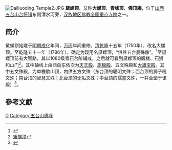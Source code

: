 [[File:Dailiuoding_Temple2.JPG|thumb]]
'''黛螺顶'''、又称'''大螺顶'''、'''青峰顶'''、'''佛顶庵'''，位于[[山西省|山西]][[五台山|五台山]][[台怀镇|台怀镇]]东侧清水河旁，[[汉族地区佛教全国重点寺院|汉族地区佛教全国重点寺院]]之一。 

== 简介 ==
黛螺顶始建于[[明朝|明朝]][[成化|成化]]年间，[[万历|万历]]年间重修。[[清朝|清]][[乾隆|乾隆]]十五年（1750年），改名大螺顶。至乾隆五十一年（1786年），确定为现用名黛螺顶，“供养五台曼殊像”。<ref>{{cite news |title=山西五台山黛螺顶僧众学经忙 |url=http://www.chinanews.com/cul/2014/02-12/5830386.shtml |accessdate=2021-11-11 |work=中国新闻网 |date=2014-02-12}}</ref>至黛螺顶前有大智路，其以1080级青石台阶辅成，之后就可看到黛螺顶的牌楼、石狮和山门<ref>[http://www.tydao.com/sxsen/wutai/simiao/dailuo.htm 黛螺顶]</ref>。其中轴线上由西向东依次为[[天王殿|天王殿]]、[[旃檩殿|旃檩殿]]、五文殊殿和[[大雄宝殿|大雄宝殿]]。其中五文殊殿，为单檐歇山顶，内供五方文殊（东台顶的聪明文殊；西台顶的狮子吼文殊；南台顶的智慧文殊；北台顶的无垢文殊；中台顶的孺童文殊，一并合塑于该殿）<ref>{{Cite web |url=http://www.dld.chinawts.com/list/dld/index.htm |title=本寺概况 |access-date=2009-12-26 |archive-url=https://web.archive.org/web/20090325014536/http://www.dld.chinawts.com/list/dld/index.htm |archive-date=2009-03-25 |dead-url=yes }}</ref>。

==參考文獻==
<div class="references-small">
<references></references>
</div>

{{China-buddhism-temple}}
[[Category:汉族地区佛教全国重点寺院|D]]
[[Category:五台山佛寺|Category:五台山佛寺]]
